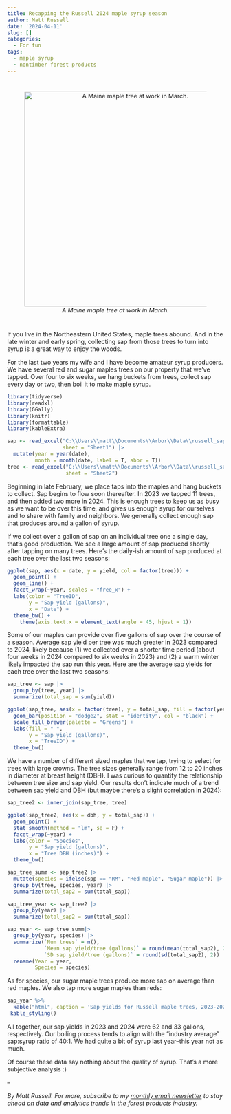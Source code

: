 ```yaml
---
title: Recapping the Russell 2024 maple syrup season
author: Matt Russell
date: '2024-04-11'
slug: []
categories:
  - For fun
tags:
  - maple syrup
  - nontimber forest products
---
```



#  
<center>
![*A Maine maple tree at work in March.*](maple.jpg){width=500px}  
</center>
#  

If you live in the Northeastern United States, maple trees abound. And in the late winter and early spring, collecting sap from those trees to turn into syrup is a great way to enjoy the woods.

For the last two years my wife and I have become amateur syrup producers. We have several red and sugar maples trees on our property that we've tapped. Over four to six weeks, we hang buckets from trees, collect sap every day or two, then boil it to make maple syrup.

```r
library(tidyverse)
library(readxl)
library(GGally)
library(knitr)
library(formattable)
library(kableExtra)
```

```r
sap <- read_excel("C:\\Users\\matt\\Documents\\Arbor\\Data\\russell_sap.xlsx",
                  sheet = "Sheet1") |> 
  mutate(year = year(date),
         month = month(date, label = T, abbr = T))
tree <- read_excel("C:\\Users\\matt\\Documents\\Arbor\\Data\\russell_sap.xlsx", 
                   sheet = "Sheet2") 
```

Beginning in late February, we place taps into the maples and hang buckets to collect. Sap begins to flow soon thereafter. In 2023 we tapped 11 trees, and then added two more in 2024. This is enough trees to keep us as busy as we want to be over this time, and gives us enough syrup for ourselves and to share with family and neighbors. We generally collect enough sap that produces around a gallon of syrup.

If we collect over a gallon of sap on an individual tree one a single day, that's good production. We see a large amount of sap produced shortly after tapping on many trees. Here's the daily-ish amount of sap produced at each tree over the last two seasons: 

```r
ggplot(sap, aes(x = date, y = yield, col = factor(tree))) +
  geom_point() + 
  geom_line() +
  facet_wrap(~year, scales = "free_x") +
  labs(color = "TreeID",
       y = "Sap yield (gallons)",
       x = "Date") +
  theme_bw() +
    theme(axis.text.x = element_text(angle = 45, hjust = 1))
```

Some of our maples can provide over five gallons of sap over the course of a season. Average sap yield per tree was much greater in 2023 compared to 2024, likely because (1) we collected over a shorter time period (about four weeks in 2024 compared to six weeks in 2023) and (2) a warm winter likely impacted the sap run this year. Here are the average sap yields for each tree over the last two seasons:

```r
sap_tree <- sap |> 
  group_by(tree, year) |> 
  summarize(total_sap = sum(yield))

ggplot(sap_tree, aes(x = factor(tree), y = total_sap, fill = factor(year))) +
  geom_bar(position = "dodge2", stat = "identity", col = "black") +
  scale_fill_brewer(palette = "Greens") +
  labs(fill = " ",
       y = "Sap yield (gallons)",
       x = "TreeID") +
  theme_bw()
```

We have a number of different sized maples that we tap, trying to select for trees with large crowns. The tree sizes generally range from 12 to 20 inches in diameter at breast height (DBH). I was curious to quantify the relationship between tree size and sap yield. Our results don't indicate much of a trend between sap yield and DBH (but maybe there's a slight correlation in 2024):

```r
sap_tree2 <- inner_join(sap_tree, tree)

ggplot(sap_tree2, aes(x = dbh, y = total_sap)) +
  geom_point() + 
  stat_smooth(method = "lm", se = F) +
  facet_wrap(~year) +
  labs(color = "Species",
       y = "Sap yield (gallons)",
       x = "Tree DBH (inches)") +
  theme_bw()
```

```r
sap_tree_summ <- sap_tree2 |> 
  mutate(species = ifelse(spp == "RM", "Red maple", "Sugar maple")) |> 
  group_by(tree, species, year) |> 
  summarize(total_sap2 = sum(total_sap))

sap_tree_year <- sap_tree2 |> 
  group_by(year) |> 
  summarize(total_sap2 = sum(total_sap))

sap_year <- sap_tree_summ|> 
  group_by(year, species) |> 
  summarize(`Num trees` = n(),
            `Mean sap yield/tree (gallons)` = round(mean(total_sap2), 2),
            `SD sap yield/tree (gallons)` = round(sd(total_sap2), 2)) |> 
  rename(Year = year,
         Species = species)
```

As for species, our sugar maple trees produce more sap on average than red maples. We also tap more sugar maples than reds:

```r
sap_year %>% 
  kable("html", caption = 'Sap yields for Russell maple trees, 2023-2024.') %>%
 kable_styling()
```

All together, our sap yields in 2023 and 2024 were 62 and 33 gallons, respectively. Our boiling process tends to align with the "industry average" sap:syrup ratio of 40:1. We had quite a bit of syrup last year--this year not as much. 

Of course these data say nothing about the quality of syrup. That's a more subjective analysis :)

--

*By Matt Russell. For more, subscribe to my [monthly email newsletter](https://mailchi.mp/d96897dc0f46/arbor-analytics) to stay ahead on data and analytics trends in the forest products industry.*
